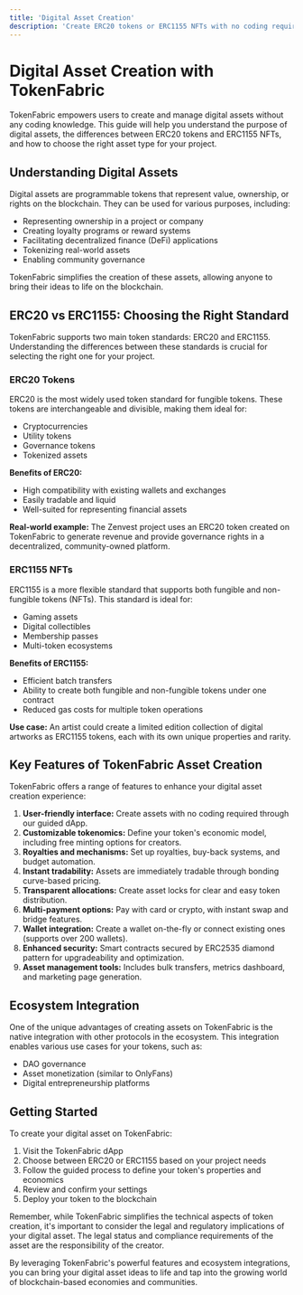 ---
title: 'Digital Asset Creation'
description: 'Create ERC20 tokens or ERC1155 NFTs with no coding required'
---

# Digital Asset Creation with TokenFabric

TokenFabric empowers users to create and manage digital assets without any coding knowledge. This guide will help you understand the purpose of digital assets, the differences between ERC20 tokens and ERC1155 NFTs, and how to choose the right asset type for your project.

## Understanding Digital Assets

Digital assets are programmable tokens that represent value, ownership, or rights on the blockchain. They can be used for various purposes, including:

- Representing ownership in a project or company
- Creating loyalty programs or reward systems
- Facilitating decentralized finance (DeFi) applications
- Tokenizing real-world assets
- Enabling community governance

TokenFabric simplifies the creation of these assets, allowing anyone to bring their ideas to life on the blockchain.

## ERC20 vs ERC1155: Choosing the Right Standard

TokenFabric supports two main token standards: ERC20 and ERC1155. Understanding the differences between these standards is crucial for selecting the right one for your project.

### ERC20 Tokens

ERC20 is the most widely used token standard for fungible tokens. These tokens are interchangeable and divisible, making them ideal for:

- Cryptocurrencies
- Utility tokens
- Governance tokens
- Tokenized assets

**Benefits of ERC20:**
- High compatibility with existing wallets and exchanges
- Easily tradable and liquid
- Well-suited for representing financial assets

**Real-world example:** The Zenvest project uses an ERC20 token created on TokenFabric to generate revenue and provide governance rights in a decentralized, community-owned platform.

### ERC1155 NFTs

ERC1155 is a more flexible standard that supports both fungible and non-fungible tokens (NFTs). This standard is ideal for:

- Gaming assets
- Digital collectibles
- Membership passes
- Multi-token ecosystems

**Benefits of ERC1155:**
- Efficient batch transfers
- Ability to create both fungible and non-fungible tokens under one contract
- Reduced gas costs for multiple token operations

**Use case:** An artist could create a limited edition collection of digital artworks as ERC1155 tokens, each with its own unique properties and rarity.

## Key Features of TokenFabric Asset Creation

TokenFabric offers a range of features to enhance your digital asset creation experience:

1. **User-friendly interface:** Create assets with no coding required through our guided dApp.
2. **Customizable tokenomics:** Define your token's economic model, including free minting options for creators.
3. **Royalties and mechanisms:** Set up royalties, buy-back systems, and budget automation.
4. **Instant tradability:** Assets are immediately tradable through bonding curve-based pricing.
5. **Transparent allocations:** Create asset locks for clear and easy token distribution.
6. **Multi-payment options:** Pay with card or crypto, with instant swap and bridge features.
7. **Wallet integration:** Create a wallet on-the-fly or connect existing ones (supports over 200 wallets).
8. **Enhanced security:** Smart contracts secured by ERC2535 diamond pattern for upgradeability and optimization.
9. **Asset management tools:** Includes bulk transfers, metrics dashboard, and marketing page generation.

## Ecosystem Integration

One of the unique advantages of creating assets on TokenFabric is the native integration with other protocols in the ecosystem. This integration enables various use cases for your tokens, such as:

- DAO governance
- Asset monetization (similar to OnlyFans)
- Digital entrepreneurship platforms

## Getting Started

To create your digital asset on TokenFabric:

1. Visit the TokenFabric dApp
2. Choose between ERC20 or ERC1155 based on your project needs
3. Follow the guided process to define your token's properties and economics
4. Review and confirm your settings
5. Deploy your token to the blockchain

Remember, while TokenFabric simplifies the technical aspects of token creation, it's important to consider the legal and regulatory implications of your digital asset. The legal status and compliance requirements of the asset are the responsibility of the creator.

By leveraging TokenFabric's powerful features and ecosystem integrations, you can bring your digital asset ideas to life and tap into the growing world of blockchain-based economies and communities.